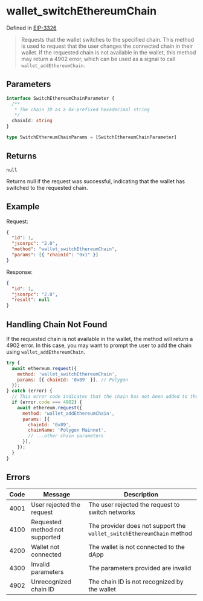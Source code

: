 # wallet_switchEthereumChain

Defined in [EIP-3326](https://github.com/ethereum/EIPs/pull/3326)

> Requests that the wallet switches to the specified chain. This method is used to request that the user changes the connected chain in their wallet. If the requested chain is not available in the wallet, this method may return a 4902 error, which can be used as a signal to call `wallet_addEthereumChain`.

## Parameters

```ts
interface SwitchEthereumChainParameter {
  /**
   * The chain ID as a 0x-prefixed hexadecimal string
   */
  chainId: string
}

type SwitchEthereumChainParams = [SwitchEthereumChainParameter]
```

## Returns

`null`

Returns null if the request was successful, indicating that the wallet has switched to the requested chain.

## Example

Request:

```json
{
  "id": 1,
  "jsonrpc": "2.0",
  "method": "wallet_switchEthereumChain",
  "params": [{ "chainId": "0x1" }]
}
```

Response:

```json
{
  "id": 1,
  "jsonrpc": "2.0",
  "result": null
}
```

## Handling Chain Not Found

If the requested chain is not available in the wallet, the method will return a 4902 error. In this case, you may want to prompt the user to add the chain using `wallet_addEthereumChain`.

```js
try {
  await ethereum.request({
    method: 'wallet_switchEthereumChain',
    params: [{ chainId: '0x89' }], // Polygon
  });
} catch (error) {
  // This error code indicates that the chain has not been added to the wallet
  if (error.code === 4902) {
    await ethereum.request({
      method: 'wallet_addEthereumChain',
      params: [{
        chainId: '0x89',
        chainName: 'Polygon Mainnet',
        // ...other chain parameters
      }],
    });
  }
}
```

## Errors

| Code | Message                        | Description                                                           |
| ---- | ------------------------------ | --------------------------------------------------------------------- |
| 4001 | User rejected the request      | The user rejected the request to switch networks                      |
| 4100 | Requested method not supported | The provider does not support the `wallet_switchEthereumChain` method |
| 4200 | Wallet not connected           | The wallet is not connected to the dApp                               |
| 4300 | Invalid parameters             | The parameters provided are invalid                                   |
| 4902 | Unrecognized chain ID          | The chain ID is not recognized by the wallet                          |
